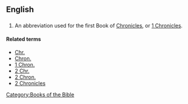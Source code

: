 ==English==

==={{abbreviation}}===
{{infl|en|abbreviation}}

# {{biblical}} An abbreviation used for the first Book of [[Chronicles]], or [[1 Chronicles]].

====Related terms====
*[[Chr.]]
*[[Chron.]]
*[[1 Chron.]]
*[[2 Chr.]]
*[[2 Chron.]]
*[[2 Chronicles]]

[[Category:Books of the Bible]]